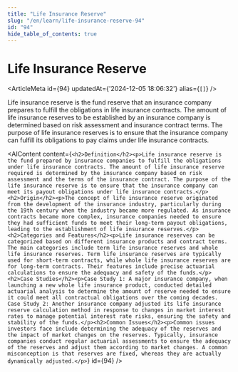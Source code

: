 ```yaml
---
title: "Life Insurance Reserve"
slug: "/en/learn/life-insurance-reserve-94"
id: "94"
hide_table_of_contents: true
---
```



# Life Insurance Reserve

<ArticleMeta id={94} updatedAt={'2024-12-05 18:06:32'} alias={`[]`} />
<div className='border-solid border-b border-t-0 my-4 border-[var(--ifm-color-gray-300)]' />

Life insurance reserve is the fund reserve that an insurance company prepares to fulfill the obligations in life insurance contracts. The amount of life insurance reserves to be established by an insurance company is determined based on risk assessment and insurance contract terms. The purpose of life insurance reserves is to ensure that the insurance company can fulfill its obligations to pay claims under life insurance contracts.

<AIContent content={`<h2>Definition</h2><p>Life insurance reserve is the fund prepared by insurance companies to fulfill the obligations under life insurance contracts. The amount of life insurance reserve required is determined by the insurance company based on risk assessment and the terms of the insurance contract. The purpose of the life insurance reserve is to ensure that the insurance company can meet its payout obligations under life insurance contracts.</p><h2>Origin</h2><p>The concept of life insurance reserve originated from the development of the insurance industry, particularly during the 19th century when the industry became more regulated. As insurance contracts became more complex, insurance companies needed to ensure they had sufficient funds to meet their long-term payout obligations, leading to the establishment of life insurance reserves.</p><h2>Categories and Features</h2><p>Life insurance reserves can be categorized based on different insurance products and contract terms. The main categories include term life insurance reserves and whole life insurance reserves. Term life insurance reserves are typically used for short-term contracts, while whole life insurance reserves are for long-term contracts. Their features include precise actuarial calculations to ensure the adequacy and safety of the funds.</p><h2>Case Studies</h2><p>Case Study 1: A major insurance company, when launching a new whole life insurance product, conducted detailed actuarial analysis to determine the amount of reserve needed to ensure it could meet all contractual obligations over the coming decades. Case Study 2: Another insurance company adjusted its life insurance reserve calculation method in response to changes in market interest rates to manage potential interest rate risks, ensuring the safety and stability of the funds.</p><h2>Common Issues</h2><p>Common issues investors face include determining the adequacy of the reserves and the impact of market changes on the reserves. Typically, insurance companies conduct regular actuarial assessments to ensure the adequacy of the reserves and adjust them according to market changes. A common misconception is that reserves are fixed, whereas they are actually dynamically adjusted.</p>`} id={94} />
